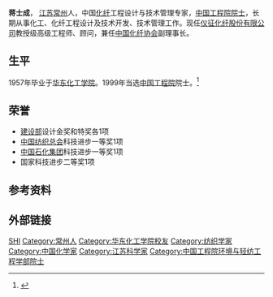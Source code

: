 '''蒋士成'''{{BD|1934年|9月23日|||}}， [[江苏|江苏]][[常州|常州]]人，中国[[化纤|化纤]]工程设计与技术管理专家，[[中国工程院院士|中国工程院院士]]，长期从事化工、化纤工程设计及技术开发、技术管理工作。现任[[仪征化纤股份有限公司|仪征化纤股份有限公司]]教授级高级工程师、顾问，兼任[[中国化纤协会|中国化纤协会]]副理事长。

== 生平 ==
1957年毕业于[[华东化工学院|华东化工学院]]。1999年当选[[中国工程院|中国工程院]]院士。<ref >{{cite web |url=http://www.cae.cn/cae/jsp/jump.jsp?oid=20111231115222531893645 |language= |title=蒋士成 |publisher=中国工程院 |date= |accessdate=2015-8 |archive-date=2017-07-10 |archive-url=https://web.archive.org/web/20170710042902/http://www.cae.cn/cae/jsp/jump.jsp?oid=20111231115222531893645 |dead-url=no }}</ref>

== 荣誉 ==
* [[建设部|建设部]]设计金奖和特奖各1项
* [[中国纺织总会|中国纺织总会]]科技进步一等奖1项
* [[中国石化集团|中国石化集团]]科技进步一等奖1项
* 国家科技进步二等奖1项

== 参考资料 ==
{{reflist}}

== 外部链接 ==
{{中国工程院环境与轻纺工程学部院士}}
{{中国工程院工程管理学部院士}}

{{Authority control}}
{{DEFAULTSORT:Jiang蒋}}
[[Category:蔣姓|SHI]]
[[Category:常州人|Category:常州人]]
[[Category:华东化工学院校友|Category:华东化工学院校友]]
[[Category:纺织学家|Category:纺织学家]]
[[Category:中国化学家|Category:中国化学家]]
[[Category:江苏科学家|Category:江苏科学家]]
[[Category:中国工程院环境与轻纺工程学部院士|Category:中国工程院环境与轻纺工程学部院士]]